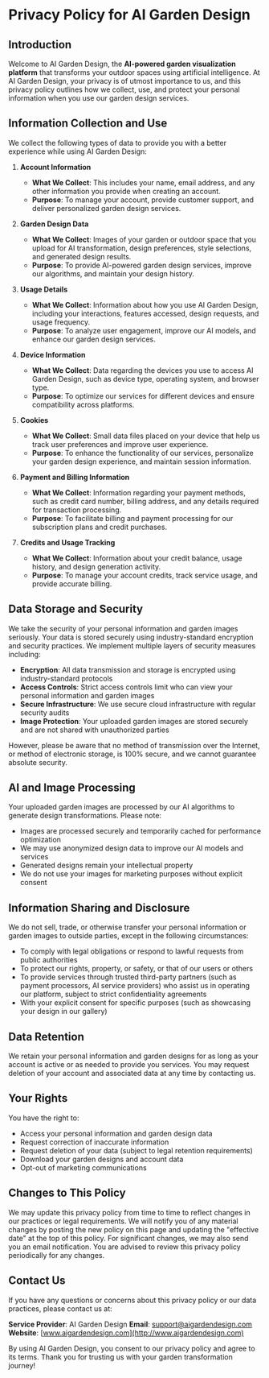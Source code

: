 # Privacy Policy for AI Garden Design

## Introduction

Welcome to AI Garden Design, the **AI-powered garden visualization platform** that transforms your outdoor spaces using artificial intelligence. At AI Garden Design, your privacy is of utmost importance to us, and this privacy policy outlines how we collect, use, and protect your personal information when you use our garden design services.

## Information Collection and Use

We collect the following types of data to provide you with a better experience while using AI Garden Design:

1. **Account Information**

   - **What We Collect**: This includes your name, email address, and any other information you provide when creating an account.
   - **Purpose**: To manage your account, provide customer support, and deliver personalized garden design services.

2. **Garden Design Data**

   - **What We Collect**: Images of your garden or outdoor space that you upload for AI transformation, design preferences, style selections, and generated design results.
   - **Purpose**: To provide AI-powered garden design services, improve our algorithms, and maintain your design history.

3. **Usage Details**

   - **What We Collect**: Information about how you use AI Garden Design, including your interactions, features accessed, design requests, and usage frequency.
   - **Purpose**: To analyze user engagement, improve our AI models, and enhance our garden design services.

4. **Device Information**

   - **What We Collect**: Data regarding the devices you use to access AI Garden Design, such as device type, operating system, and browser type.
   - **Purpose**: To optimize our services for different devices and ensure compatibility across platforms.

5. **Cookies**

   - **What We Collect**: Small data files placed on your device that help us track user preferences and improve user experience.
   - **Purpose**: To enhance the functionality of our services, personalize your garden design experience, and maintain session information.

6. **Payment and Billing Information**
   - **What We Collect**: Information regarding your payment methods, such as credit card number, billing address, and any details required for transaction processing.
   - **Purpose**: To facilitate billing and payment processing for our subscription plans and credit purchases.

7. **Credits and Usage Tracking**
   - **What We Collect**: Information about your credit balance, usage history, and design generation activity.
   - **Purpose**: To manage your account credits, track service usage, and provide accurate billing.

## Data Storage and Security

We take the security of your personal information and garden images seriously. Your data is stored securely using industry-standard encryption and security practices. We implement multiple layers of security measures including:

- **Encryption**: All data transmission and storage is encrypted using industry-standard protocols
- **Access Controls**: Strict access controls limit who can view your personal information and garden images
- **Secure Infrastructure**: We use secure cloud infrastructure with regular security audits
- **Image Protection**: Your uploaded garden images are stored securely and are not shared with unauthorized parties

However, please be aware that no method of transmission over the Internet, or method of electronic storage, is 100% secure, and we cannot guarantee absolute security.

## AI and Image Processing

Your uploaded garden images are processed by our AI algorithms to generate design transformations. Please note:

- Images are processed securely and temporarily cached for performance optimization
- We may use anonymized design data to improve our AI models and services
- Generated designs remain your intellectual property
- We do not use your images for marketing purposes without explicit consent

## Information Sharing and Disclosure

We do not sell, trade, or otherwise transfer your personal information or garden images to outside parties, except in the following circumstances:

- To comply with legal obligations or respond to lawful requests from public authorities
- To protect our rights, property, or safety, or that of our users or others
- To provide services through trusted third-party partners (such as payment processors, AI service providers) who assist us in operating our platform, subject to strict confidentiality agreements
- With your explicit consent for specific purposes (such as showcasing your design in our gallery)

## Data Retention

We retain your personal information and garden designs for as long as your account is active or as needed to provide you services. You may request deletion of your account and associated data at any time by contacting us.

## Your Rights

You have the right to:
- Access your personal information and garden design data
- Request correction of inaccurate information
- Request deletion of your data (subject to legal retention requirements)
- Download your garden designs and account data
- Opt-out of marketing communications

## Changes to This Policy

We may update this privacy policy from time to time to reflect changes in our practices or legal requirements. We will notify you of any material changes by posting the new policy on this page and updating the "effective date" at the top of this policy. For significant changes, we may also send you an email notification. You are advised to review this privacy policy periodically for any changes.

## Contact Us

If you have any questions or concerns about this privacy policy or our data practices, please contact us at:

**Service Provider**: AI Garden Design
**Email**: [support@aigardendesign.com](mailto:support@aigardendesign.com)
**Website**: [www.aigardendesign.com](http://www.aigardendesign.com)

By using AI Garden Design, you consent to our privacy policy and agree to its terms. Thank you for trusting us with your garden transformation journey!
